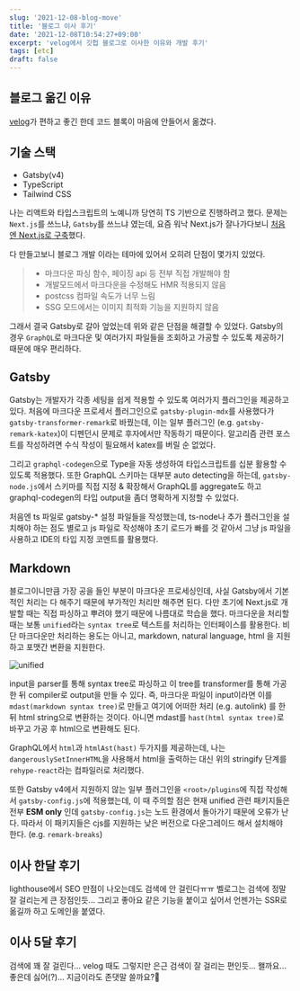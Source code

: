 ```yaml
---
slug: '2021-12-08-blog-move'
title: '블로그 이사 후기'
date: '2021-12-08T10:54:27+09:00'
excerpt: 'velog에서 깃헙 블로그로 이사한 이유와 개발 후기'
tags: [etc]
draft: false
---
```


## 블로그 옮긴 이유

[velog](https://velog.io/@yrnana)가 편하고 좋긴 한데 코드 블록이 마음에 안들어서 옮겼다.

## 기술 스택

- Gatsby(v4)
- TypeScript
- Tailwind CSS

나는 리액트와 타입스크립트의 노예니까 당연히 TS 기반으로 진행하려고 했다. 문제는 `Next.js`를 쓰느냐, `Gatsby`를 쓰느냐 였는데, 요즘 워낙 Next.js가 잘나가다보니 [처음엔 Next.js로 구축](https://github.com/yrnana/yrnana.github.io/tree/v2)했다.

다 만들고보니 블로그 개발 이라는 테마에 있어서 오히려 단점이 몇가지 있었다.

> - 마크다운 파싱 함수, 페이징 api 등 전부 직접 개발해야 함
> - 개발모드에서 마크다운을 수정해도 HMR 적용되지 않음
> - postcss 컴파일 속도가 너무 느림
> - SSG 모드에서는 이미지 최적화 기능을 지원하지 않음

그래서 결국 Gatsby로 갈아 엎었는데 위와 같은 단점을 해결할 수 있었다. Gatsby의 경우 `GraphQL`로 마크다운 및 여러가지 파일들을 조회하고 가공할 수 있도록 제공하기 때문에 매우 편리하다.

## Gatsby

Gatsby는 개발자가 각종 세팅을 쉽게 적용할 수 있도록 여러가지 플러그인을 제공하고 있다. 처음에 마크다운 프로세서 플러그인으로 `gatsby-plugin-mdx`를 사용했다가 `gatsby-transformer-remark`로 바꿨는데, 이는 일부 플러그인 (e.g. `gatsby-remark-katex`)이 디펜던시 문제로 후자에서만 작동하기 때문이다. 알고리즘 관련 포스트를 작성하려면 수식 작성이 필요해서 katex를 버릴 순 없었다.

그리고 `graphql-codegen`으로 Type을 자동 생성하여 타입스크립트를 십분 활용할 수 있도록 적용했다. 또한 GraphQL 스키마는 대부분 auto detecting을 하는데, `gatsby-node.js`에서 스키마를 직접 지정 & 확장해서 GraphQL를 aggregate도 하고 graphql-codegen의 타입 output을 좀더 명확하게 지정할 수 있었다.

처음엔 ts 파일로 gatsby-\* 설정 파일들을 작성했는데, ts-node나 추가 플러그인을 설치해야 하는 점도 별로고 js 파일로 작성해야 초기 로드가 빠를 것 같아서 그냥 js 파일을 사용하고 IDE의 타입 지정 코멘트를 활용했다.

## Markdown

블로그이니만큼 가장 공을 들인 부분이 마크다운 프로세싱인데, 사실 Gatsby에서 기본적인 처리는 다 해주기 때문에 부가적인 처리만 해주면 된다. 다만 초기에 Next.js로 개발할 때는 직접 파싱하고 뿌려야 했기 때문에 나름대로 학습을 했다. 마크다운을 처리할때는 보통 `unified`라는 `syntax tree`로 텍스트를 처리하는 인터페이스를 활용한다. 비단 마크다운만 처리하는 용도는 아니고, markdown, natural language, html 을 지원하고 포맷간 변환을 지원한다.

![unified](../../assets/unified.png)

input을 parser를 통해 syntax tree로 파싱하고 이 tree를 transformer를 통해 가공한 뒤 compiler로 output을 만들 수 있다. 즉, 마크다운 파일이 input이라면 이를 `mdast(markdown syntax tree)`로 만들고 여기에 어떠한 처리 (e.g. autolink) 를 한 뒤 html string으로 변환하는 것이다. 아니면 mdast를 `hast(html syntax tree)`로 바꾸고 가공 후 html으로 변환해도 된다.

GraphQL에서 `html`과 `htmlAst(hast)` 두가지를 제공하는데, 나는 `dangerouslySetInnerHTML`을 사용해서 html을 출력하는 대신 위의 stringify 단계를 `rehype-react`라는 컴파일러로 처리했다.

또한 Gatsby v4에서 지원하지 않는 일부 플러그인을 `<root>/plugins`에 직접 작성해서 `gatsby-config.js`에 적용했는데, 이 때 주의할 점은 현재 unified 관련 패키지들은 전부 **ESM only** 인데 `gatsby-config.js`는 노드 환경에서 돌아가기 때문에 오류가 난다. 따라서 이 패키지들은 cjs를 지원하는 낮은 버전으로 다운그레이드 해서 설치해야 한다. (e.g. `remark-breaks`)

## 이사 한달 후기

lighthouse에서 SEO 만점이 나오는데도 검색에 안 걸린다ㅠㅠ
벨로그는 검색에 정말 잘 걸리는게 큰 장점인듯...
그리고 좋아요 같은 기능을 붙이고 싶어서 언젠가는 SSR로 옮길까 하고 도메인을 붙였다.

## 이사 5달 후기

검색에 꽤 잘 걸린다... velog 때도 그렇지만 은근 검색이 잘 걸리는 편인듯... 왤까요... 좋은데 싫어(?)... 지금이라도 존댓말 쓸까요?🥺
